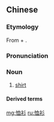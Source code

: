 ==Chinese==
{{zh-forms}}

===Etymology===
From {{translit|zh|en|shirt|nocap=y}} + {{zh-l|衫|a piece of clothing}}.

===Pronunciation===
{{zh-pron
|m=xùshān
|c=seot1 saam1
|cat=n
}}

===Noun===
{{zh-noun}}

# {{lb|zh|chiefly|Cantonese}} [[shirt]]

====Derived terms====
{{zh-der|T恤衫}}

[[mg:恤衫]]
[[ru:恤衫]]